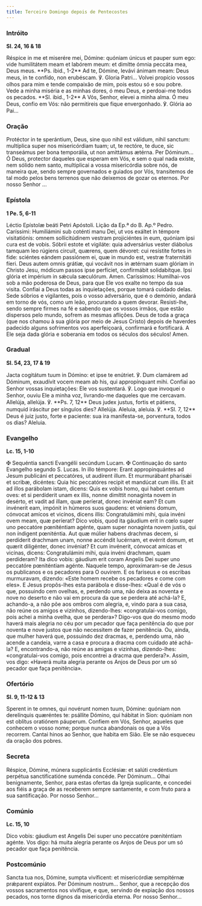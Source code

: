 ```yaml
---
title: Terceiro Domingo depois de Pentecostes
---
```


### Intróito

**Sl. 24, 16 & 18**

<div class="side-by-side not-content">
  <span>
    Réspice in me et miserére mei, Dómine: quóniam únicus et pauper sum ego: vide humilitátem meam
    et labórem meum: et dimítte ómnia peccáta mea, Deus meus. **Ps. ibid., 1-2** Ad te, Dómine,
    levávi ánimam meam: Deus meus, in te confído, non erubéscam. ℣. Gloria Patri...
  </span>
  <span>
    Volvei propício vossos olhos para mim e tende compaixão de mim, pois estou só e sou pobre. Vede
    a minha miséria e as minhas dores, ó meu Deus, e perdoai-me todos os pecados. **Sl. ibid., 1-2**
    A Vós, Senhor, elevei a minha alma. Ó meu Deus, confio em Vós: não permitireis que fique
    envergonhado. ℣. Glória ao Pai...
  </span>
</div>

### Oração

<div class="side-by-side not-content">
  <span>
    Protéctor in te sperántium, Deus, sine quo nihil est válidum, nihil sanctum: multíplica super
    nos misericórdiam tuam; ut, te rectóre, te duce, sic transeámus per bona temporália, ut non
    amittámus ætérna. Per Dóminum...
  </span>
  <span>
    Ó Deus, protector daqueles que esperam em Vós, e sem o qual nada existe, nem sólido nem santo,
    multiplicai a vossa misericórdia sobre nós, de maneira que, sendo sempre governados e guiados
    por Vós, transitemos de tal modo pelos bens terrenos que não deixemos de gozar os eternos. Por
    nosso Senhor ...
  </span>
</div>

### Epístola

**1 Pe. 5, 6-11**

<div class="side-by-side not-content">
  <span>Léctio Epístolæ beáti Petri Apóstoli.</span>
  <span>Lição da Ep.ª do B. Ap.º Pedro.</span>
  <span>
    Caríssimi: Humiliámini sub coténti manu Dei, ut vos exáltet in témpore visitatiónis: omnem
    sollicitúdinem vestram projiciéntes in eum, quóniam ipsi cura est de vobis. Sóbrii estote et
    vigiláte: quia adversárius vester diábolus tamquam leo rúgiens circuit, quærens, quem dévoret:
    cui resístite fortes in fide: sciéntes eándem passiónem ei, quæ in mundo est, vestræ
    fraternitáti fíeri. Deus autem omnis grátiæ, qui vocávit nos in ætérnam suam glóriam in Christo
    Jesu, módicum passos ipse perfíciet, confirmábit solidabítque. Ipsi glória et impérium in sǽcula
    sæculórum. Amen.
  </span>
  <span>
    Caríssimos: Humilhai-vos sob a mão poderosa de Deus, para que Ele vos exalte no tempo da sua
    visita. Confiai a Deus todas as inquietações, porque tomará cuidado delas. Sede sóbrios e
    vigilantes, pois o vosso adversário, que é o demónio, andará em torno de vós, como um leão,
    procurando a quem devorar. Resisti-lhe, sendo sempre firmes na fé e sabendo que os vossos
    irmãos, que estão dispersos pelo mundo, sofrem as mesmas aflições. Deus de toda a graça (que nos
    chamou à sua glória por meio de Jesus Cristo) depois de haverdes padecido alguns sofrimentos vos
    aperfeiçoará, confirmará e fortificará. A Ele seja dada glória e soberania em todos os séculos
    dos séculos! Amen.
  </span>
</div>

### Gradual

**Sl. 54, 23, 17 & 19**

<div class="side-by-side not-content">
  <span>
    Jacta cogitátum tuum in Dómino: et ipse te enútriet. ℣. Dum clamárem ad Dóminum, exaudívit vocem
    meam ab his, qui appropínquant mihi.
  </span>
  <span>
    Confiai ao Senhor vossas inquietações: Ele vos sustentará. ℣. Logo que invoquei o Senhor, ouviu
    Ele a minha voz, livrando-me daqueles que me cercavam.
  </span>
  <span>
    Allelúja, allelúja. ℣. **Ps. 7, 12** Deus judex justus, fortis et pátiens, numquid iráscitur per
    síngulos dies? Allelúja.
  </span>
  <span>
    Aleluia, aleluia. ℣. **Sl. 7, 12** Deus é juiz justo, forte e paciente: sua ira manifesta-se,
    porventura, todos os dias? Aleluia.
  </span>
</div>

### Evangelho

**Lc. 15, 1-10**

<div class="side-by-side not-content">
  <span>
    <span class="text-red-500">✠</span> Sequéntia sancti Evangélii secúndum Lucam.
  </span>
  <span>
    <span class="text-red-500">✠</span> Continuação do santo Evangelho segundo S. Lucas.
  </span>
  <span>
    In illo témpore: Erant appropinquántes ad Jesum publicáni et peccatóres, ut audírent illum. Et
    murmurábant pharisǽi et scribæ, dicéntes: Quia hic peccatóres recipit et mandúcat cum illis. Et
    ait ad illos parábolam istam, dicens: Quis ex vobis homo, qui habet centum oves: et si
    perdíderit unam ex illis, nonne dimíttit nonagínta novem in desérto, et vadit ad illam, quæ
    períerat, donec invéniat eam? Et cum invénerit eam, impónit in húmeros suos gaudens: et véniens
    domum, cónvocat amícos et vicínos, dicens illis: Congratulámini mihi, quia invéni ovem meam, quæ
    períerat? Dico vobis, quod ita gáudium erit in cœlo super uno peccatóre pœniténtiam agénte, quam
    super nonagínta novem justis, qui non índigent pœniténtia. Aut quæ múlier habens drachmas decem,
    si perdíderit drachmam unam, nonne accéndit lucérnam, et evérrit domum, et quærit diligénter,
    donec invéniat? Et cum invénerit, cónvocat amícas et vicínas, dicens: Congratulámini mihi, quia
    invéni drachmam, quam perdíderam? Ita dico vobis: gáudium erit coram Angelis Dei super uno
    peccatóre pœniténtiam agénte.
  </span>
  <span>
    Naquele tempo, aproximaram-se de Jesus os publicanos e os pecadores para O ouvirem. E os
    fariseus e os escribas murmuravam, dizendo: «Este homem recebe os pecadores e come com eles». E
    Jesus propôs-lhes esta parábola e disse-lhes: «Qual é de vós o que, possuindo cem ovelhas, e,
    perdendo uma, não deixa as noventa e nove no deserto e não vai em procura da que se perdera até
    achá-la? E, achando-a, a não põe aos ombros com alegria, e, vindo para a sua casa, não reúne os
    amigos e vizinhos, dizendo-lhes: «congratulai-vos comigo, pois achei a minha ovelha, que se
    perdera»? Digo-vos que do mesmo modo haverá mais alegria no céu por um pecador que faça
    penitência do que por noventa e nove justos que não necessitem de fazer penitência. Ou, ainda,
    que mulher haverá que, possuindo dez dracmas, e, perdendo uma, não acende a candeia, varre a
    casa e procura a dracma com cuidado até achá-la? E, encontrando-a, não reúne as amigas e
    vizinhas, dizendo-lhes: «congratulai-vos comigo, pois encontrei a dracma que perdera?». Assim,
    vos digo: «Haverá muita alegria perante os Anjos de Deus por um só pecador que faça penitência».
  </span>
</div>

### Ofertório

**Sl. 9, 11-12 & 13**

<div class="side-by-side not-content">
  <span>
    Sperent in te omnes, qui novérunt nomen tuum, Dómine: quóniam non derelínquis quæréntes te:
    psállite Dómino, qui hábitat in Sion: quóniam non est oblítus oratiónem páuperum.
  </span>
  <span>
    Confiem em Vós, Senhor, aqueles que conhecem o vosso nome; porque nunca abandonais os que a Vós
    recorrem. Cantai hinos ao Senhor, que habita em Sião. Ele se não esqueceu da oração dos pobres.
  </span>
</div>

### Secreta

<div class="side-by-side not-content">
  <span>
    Réspice, Dómine, múnera supplicántis Ecclésiæ: et salúti credéntium perpétua sanctificatióne
    suménda concéde. Per Dóminum...
  </span>
  <span>
    Olhai benignamente, Senhor, para estas ofertas da Igreja suplicante, e concedei aos fiéis a
    graça de as receberem sempre santamente, e com fruto para a sua santificação. Por nosso
    Senhor...
  </span>
</div>

### Comúnio

**Lc. 15, 10**

<div class="side-by-side not-content">
  <span>Dico vobis: gáudium est Angelis Dei super uno peccatóre pœniténtiam agénte.</span>
  <span>
    Vos digo: há muita alegria perante os Anjos de Deus por um só pecador que faça penitência.
  </span>
</div>

### Postcomúnio

<div class="side-by-side not-content">
  <span>
    Sancta tua nos, Dómine, sumpta vivíficent: et misericórdiæ sempitérnæ prǽparent expiátos. Per
    Dóminum nostrum...
  </span>
  <span>
    Senhor, que a recepção dos vossos sacramentos nos vivifique, e que, servindo de expiação dos
    nossos pecados, nos torne dignos da misericórdia eterna. Por nosso Senhor...
  </span>
</div>
